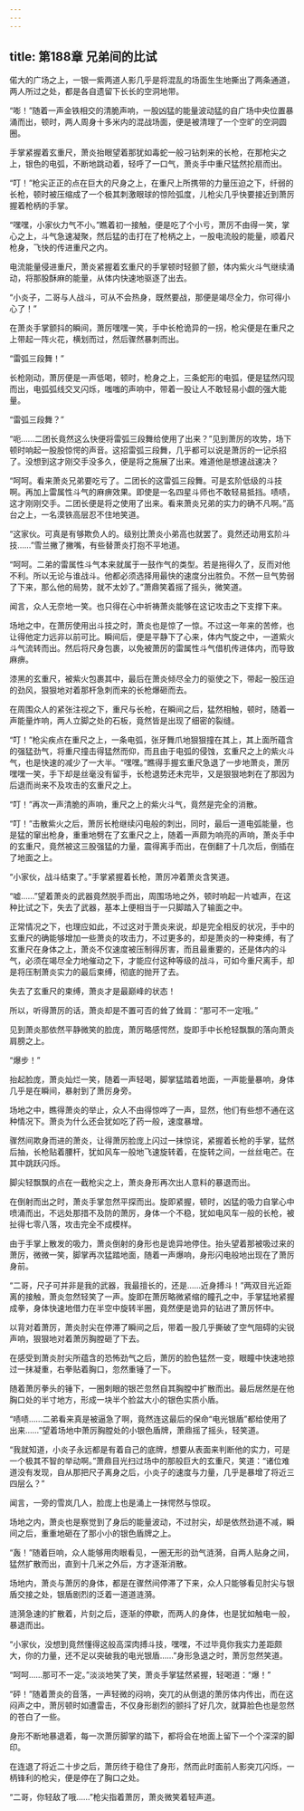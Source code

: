 ```yaml
---
---
---
```

title: 第188章 兄弟间的比试
---



偌大的广场之上，一银一紫两道人影几乎是将混乱的场面生生地撕出了两条通道，两人所过之处，都是各自遗留下长长的空洞地带。

“嘭！”随着一声金铁相交的清脆声响，一股凶猛的能量波动猛的自广场中央位置暴涌而出，顿时，两人周身十多米内的混战场面，便是被清理了一个空旷的空洞圆圈。

手掌紧握着玄重尺，萧炎抬眼望着那犹如毒蛇一般刁钻刺来的长枪，在那枪尖之上，银色的电弧，不断地跳动着，轻呼了一口气，萧炎手中重尺猛然抡扇而出。

“叮！”枪尖正正的点在巨大的尺身之上，在重尺上所携带的力量压迫之下，纤弱的长枪，顿时被压缩成了一个极其刺激眼球的惊险弧度，儿枪尖几乎快要接近到萧厉握着枪柄的手掌。

“嘿嘿，小家伙力气不小。”瞧着初一接触，便是吃了个小亏，萧厉不由得一笑，掌心之上，斗气急速凝聚，然后猛的击打在了枪柄之上，一股电流般的能量，顺着尺枪身，飞快的传进重尺之内。

电流能量侵进重尺，萧炎紧握着玄重尺的手掌顿时轻颤了颤，体内紫火斗气继续涌动，将那股酥麻的能量，从体内快速地驱逐了出去。

“小炎子，二哥与人战斗，可从不会热身，既然要战，那便是竭尽全力，你可得小心了！”

在萧炎手掌颤抖的瞬间，萧厉嘿嘿一笑，手中长枪诡异的一拐，枪尖便是在重尺之上带起一阵火花，横划而过，然后骤然暴刺而出。

“雷弧三段舞！”

长枪刚动，萧厉便是一声低喝，顿时，枪身之上，三条蛇形的电弧，便是猛然闪现而出，电弧弧线交叉闪烁，嗤嗤的声响中，带着一股让人不敢轻易小觑的强大能量。

“雷弧三段舞？”

“呃……二团长竟然这么快便将雷弧三段舞给使用了出来？”见到萧厉的攻势，场下顿时响起一股股惊愕的声音。这招雷弧三段舞，几乎都可以说是萧厉的一记杀招了。没想到这才刚交手没多久，便是将之施展了出来。难道他是想速战速决？

“呵呵。看来萧炎兄弟要吃亏了。二团长的这雷弧三段舞。可是玄阶低级的斗技啊。再加上雷属性斗气的麻痹效果。即使是一名四星斗师也不敢轻易抵挡。啧啧，这才刚刚交手。二团长便是将之使用了出来。看来萧炎兄弟的实力的确不凡啊。”高台之上，一名漠铁高层忍不住地笑道。

“这家伙。可真是有够欺负人的。级别比萧炎小弟高也就罢了。竟然还动用玄阶斗技……”雪兰撇了撇嘴，有些替萧炎打抱不平地道。

“呵呵。二弟的雷属性斗气本来就属于一鼓作气的类型。若是拖得久了，反而对他不利。所以无论与谁战斗。他都必须选择用最快的速度分出胜负。不然一旦气势弱了下来，那么他的局势，就不太妙了。”萧鼎笑着摇了摇头，微笑道。

闻言，众人无奈地一笑。也只得在心中祈祷萧炎能够在这记攻击之下支撑下来。

场地之中，在萧厉使用出斗技之时，萧炎也是惊了一惊。不过这一年来的苦修，也让得他定力远非以前可比。瞬间后，便是平静下了心来，体内气旋之中，一道紫火斗气流转而出。然后将尺身包裹，以免被萧厉的雷属性斗气借机传进体内，而导致麻痹。

漆黑的玄重尺，被紫火包裹其中，最后在萧炎倾尽全力的驱使之下，带起一股压迫的劲风，狠狠地对着那杆急刺而来的长枪爆砸而去。

在周围众人的紧张注视之下，重尺与长枪，在瞬间之后，猛然相触，顿时，随着一声能量炸响，两人立脚之处的石板，竟然皆是出现了细密的裂缝。

“叮！”枪尖疾点在重尺之上，一条电弧，张牙舞爪地狠狠撞在其上，其上面所蕴含的强猛劲气，将重尺撞击得猛然而仰，而且由于电弧的侵蚀，玄重尺之上的紫火斗气，也是快速的减少了一大半。“嘿嘿。”瞧得手握玄重尺急退了一步地萧炎，萧厉嘿嘿一笑，手下却是丝毫没有留手，长枪退势还未完毕，又是狠狠地刺在了那因为后退而尚来不及攻击的玄重尺之上。

“叮！”再次一声清脆的声响，重尺之上的紫火斗气，竟然是完全的消散。

“叮！”击散紫火之后，萧厉长枪继续闪电般的刺出，同时，最后一道电弧能量，也是猛的窜出枪身，重重地劈在了玄重尺之上，随着一声颇为响亮的声响，萧炎手中的玄重尺，竟然被这三股强猛的力量，震得离手而出，在倒翻了十几次后，倒插在了地面之上。

“小家伙，战斗结束了。”手掌紧握着长枪，萧厉冲着萧炎含笑道。

“嘘……”望着萧炎的武器竟然脱手而出，周围场地之外，顿时响起一片嘘声，在这种比试之下，失去了武器，基本上便相当于一只脚踏入了输面之中。

正常情况之下，也理应如此，不过这对于萧炎来说，却是完全相反的状况，手中的玄重尺的确能够增加一些萧炎的攻击力，不过更多的，却是萧炎的一种束缚，有了玄重尺在身体之上，萧炎不仅速度被压制得厉害，而且最重要的，还是体内的斗气，必须在竭尽全力地催动之下，才能应付这种等级的战斗，可如今重尺离手，却是将压制萧炎实力的最后束缚，彻底的抛开了去。

失去了玄重尺的束缚，萧炎才是最巅峰的状态！

所以，听得萧厉的话，萧炎却是不置可否的耸了耸肩：“那可不一定哦。”

见到萧炎那依然平静微笑的脸庞，萧厉略感愕然，旋即手中长枪轻飘飘的落向萧炎肩膀之上。

“爆步！”

抬起脸庞，萧炎灿烂一笑，随着一声轻喝，脚掌猛踏着地面，一声能量暴响，身体几乎是在瞬间，暴射到了萧厉身旁。

场地之中，瞧得萧炎的举止，众人不由得惊哗了一声，显然，他们有些想不通在这种情况下。萧炎为什么还会犹如吃了药一般，速度暴增。

骤然间欺身而进的萧炎，让得萧厉脸庞上闪过一抹惊诧，紧握着长枪的手掌，猛然后抽，长枪贴着腰杆，犹如风车一般地飞速旋转着，在旋转之间，一丝丝电芒。在其中跳跃闪烁。

脚尖轻飘飘的点在一截枪尖之上，萧炎身形再次出人意料的暴退而出。

在倒射而出之时，萧炎手掌忽然平探而出。旋即紧握，顿时，凶猛的吸力自掌心中喷涌而出，不远处那措不及防的萧厉，身体一个不稳，犹如电风车一般的长枪，被扯得七零八落，攻击完全不成模样。

由于手掌上散发的吸力，萧炎倒射的身形也是诡异地停住。抬头望着那被吸过来的萧厉，微微一笑，脚掌再次猛踏地面，随着一声爆响，身形闪电般地出现在了萧厉身前。

“二哥，尺子可并非是我的武器，我最擅长的，还是……近身搏斗！”两双目光近距离的接触，萧炎忽然轻笑了一声。旋即在萧厉略微紧缩的瞳孔之中，手掌猛地紧握成拳，身体快速地借力在半空中旋转半圈，竟然便是诡异的钻进了萧厉怀中。

以背对着萧厉，萧炎肘尖在停滞了瞬间之后，带着一股几乎撕破了空气阻碍的尖锐声响，狠狠地对着萧厉胸膛砸了下去。

在感受到萧炎肘尖所蕴含的恐怖劲气之后，萧厉的脸色猛然一变，眼瞳中快速地掠过一抹凝重，右拳贴着胸口，忽然重锤了一下。

随着萧厉拳头的锤下，一圈刺眼的银芒忽然自其胸膛中扩散而出。最后居然是在他胸口处的半寸地方，形成一块半个脸盆大小的银色实质小盾。

“啧啧……二弟看来真是被逼急了啊，竟然连这最后的保命“电光银盾”都给使用了出来……”望着场地中萧厉胸膛处的小银色盾牌，萧鼎摇了摇头，轻笑道。

“我就知道，小炎子永远都是有着自己的底牌，想要从表面来判断他的实力，可是一个极其不智的举动啊。”萧鼎目光扫过场中的那般巨大的玄重尺，笑道：“诸位难道没有发现，自从那把尺子离身之后，小炎子的速度与力量，几乎是暴增了将近三四层么？”

闻言，一旁的雪岚几人，脸庞上也是涌上一抹愕然与惊叹。

场地之内，萧炎也是察觉到了身后的能量波动，不过肘尖，却是依然劲道不减，瞬间之后，重重地砸在了那小小的银色盾牌之上。

“轰！”随着巨响，众人能够用肉眼看见，一圈无形的劲气涟漪，自两人贴身之间，猛然扩散而出，直到十几米之外后，方才逐渐消散。

场地内，萧炎与萧厉的身体，都是在骤然间停滞了下来，众人只能够看见肘尖与银盾交接之处，银盾剧烈的泛着一道道涟漪。

涟漪急速的扩散着，片刻之后，逐渐的停歇，而两人的身体，也是犹如触电一般，暴退而出。

“小家伙，没想到竟然懂得这般高深肉搏斗技，嘿嘿，不过毕竟你我实力差距颇大，你的力量，还不足以突破我的电光银盾……”身形急退之时，萧厉忽然笑道。

“呵呵……那可不一定。”淡淡地笑了笑，萧炎手掌猛然紧握，轻喝道：“爆！”

“砰！”随着萧炎的音落，一声轻微的闷响，突兀的从倒退的萧厉体内传出，而在这闷声之中，萧厉顿时如遭雷击，不仅身形剧烈的颤抖了好几次，就算脸色也是忽然的苍白了一些。

身形不断地暴退着，每一次萧厉脚掌的踏下，都将会在地面上留下一个个深深的脚印。

在连退了将近二十步之后，萧厉终于稳住了身形，然而此时面前人影突兀闪烁，一柄锋利的枪尖，便是停在了胸口之处。

“二哥，你轻敌了哦……”枪尖指着萧厉，萧炎微笑着轻声道。